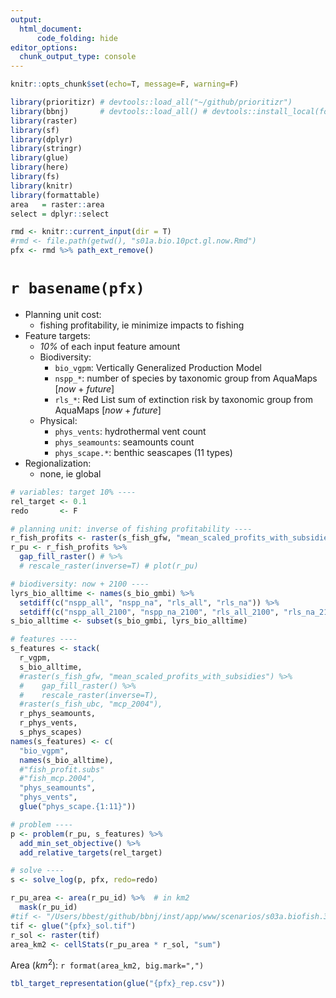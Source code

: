 ```yaml
---
output: 
  html_document:
      code_folding: hide
editor_options: 
  chunk_output_type: console
---
```


```r
knitr::opts_chunk$set(echo=T, message=F, warning=F)
```

```r
library(prioritizr) # devtools::load_all("~/github/prioritizr")
library(bbnj)       # devtools::load_all() # devtools::install_local(force=T)
library(raster)
library(sf)
library(dplyr)
library(stringr)
library(glue)
library(here)
library(fs)
library(knitr)
library(formattable)
area   = raster::area
select = dplyr::select

rmd <- knitr::current_input(dir = T)
#rmd <- file.path(getwd(), "s01a.bio.10pct.gl.now.Rmd")
pfx <- rmd %>% path_ext_remove()
```

# `r basename(pfx)`

- Planning unit cost:
    - fishing profitability, ie minimize impacts to fishing

- Feature targets:
    - _10%_ of each input feature amount
    - Biodiversity:
        - `bio_vgpm`: Vertically Generalized Production Model
        - `nspp_*`: number of species by taxonomic group from AquaMaps [_now_ + _future_]
        - `rls_*`: Red List sum of extinction risk by taxonomic group from AquaMaps [_now_ + _future_]
    - Physical:
        - `phys_vents`: hydrothermal vent count
        - `phys_seamounts`: seamounts count
        - `phys_scape.*`: benthic seascapes (11 types)
  
- Regionalization:
    - none, ie global

```r
# variables: target 10% ----
rel_target <- 0.1
redo       <- F

# planning unit: inverse of fishing profitability ----
r_fish_profits <- raster(s_fish_gfw, "mean_scaled_profits_with_subsidies") # plot(r_fish_profits)
r_pu <- r_fish_profits %>%
  gap_fill_raster() # %>%
  # rescale_raster(inverse=T) # plot(r_pu)

# biodiversity: now + 2100 ----
lyrs_bio_alltime <- names(s_bio_gmbi) %>% 
  setdiff(c("nspp_all", "nspp_na", "rls_all", "rls_na")) %>% 
  setdiff(c("nspp_all_2100", "nspp_na_2100", "rls_all_2100", "rls_na_2100"))
s_bio_alltime <- subset(s_bio_gmbi, lyrs_bio_alltime)

# features ----
s_features <- stack(
  r_vgpm,
  s_bio_alltime,
  #raster(s_fish_gfw, "mean_scaled_profits_with_subsidies") %>%
  #    gap_fill_raster() %>%
  #    rescale_raster(inverse=T),
  #raster(s_fish_ubc, "mcp_2004"),
  r_phys_seamounts,
  r_phys_vents,
  s_phys_scapes)
names(s_features) <- c(
  "bio_vgpm",
  names(s_bio_alltime),
  #"fish_profit.subs"
  #"fish_mcp.2004",
  "phys_seamounts",
  "phys_vents",
  glue("phys_scape.{1:11}"))

# problem ----
p <- problem(r_pu, s_features) %>%
  add_min_set_objective() %>% 
  add_relative_targets(rel_target)

# solve ----
s <- solve_log(p, pfx, redo=redo)
```

```r
r_pu_area <- area(r_pu_id) %>%  # in km2
  mask(r_pu_id)
#tif <- "/Users/bbest/github/bbnj/inst/app/www/scenarios/s03a.biofish.30pct.gl.now_sol.tif"
tif <- glue("{pfx}_sol.tif")
r_sol <- raster(tif)
area_km2 <- cellStats(r_pu_area * r_sol, "sum")
```

Area ($km^2$): `r format(area_km2, big.mark=",")`

```r
tbl_target_representation(glue("{pfx}_rep.csv"))
```


